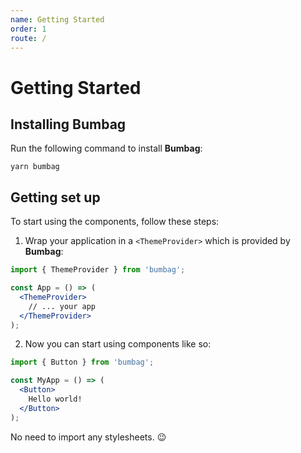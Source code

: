 ```yaml
---
name: Getting Started
order: 1
route: /
---
```


# Getting Started

## Installing Bumbag

Run the following command to install **Bumbag**:

```curl
yarn bumbag
```

## Getting set up

To start using the components, follow these steps:

1. Wrap your application in a `<ThemeProvider>` which is provided by **Bumbag**:

```jsx
import { ThemeProvider } from 'bumbag';

const App = () => (
  <ThemeProvider>
    // ... your app
  </ThemeProvider>
);
```

2. Now you can start using components like so:

```jsx
import { Button } from 'bumbag';

const MyApp = () => (
  <Button>
    Hello world!
  </Button>
);
```

No need to import any stylesheets. 😉

